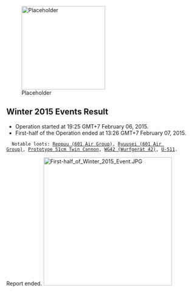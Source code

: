 [[File:Placeholder|thumb|220px]]

==Winter 2015 Events Result==

* Operation started at 19:25 GMT+7 February 06, 2015.
* First-half of the Operation ended at 13:26 GMT+7 February 07, 2015.
   Notable loots: [[Reppuu (601 Air Group)]], [[Ryuusei (601 Air Group)]], [[Prototype 51cm Twin Cannon]], [[WG42 (Wurfgerät 42)]], [[U-511]].
Report ended.
[[File:First-half of Winter 2015 Event.JPG|thumb|338x338px]]